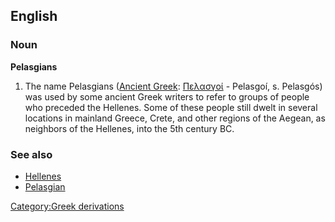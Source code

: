 {{rfc|Noun as level 2 header}}
==English==

===Noun===
'''Pelasgians'''

# The name Pelasgians ([[w:Ancient Greek|Ancient Greek]]: [[Πελασγοί]] - Pelasgoí, s. Pelasgós) was used by some ancient Greek writers to refer to groups of people who preceded the Hellenes. Some of these people still dwelt in several locations in mainland Greece, Crete, and other regions of the Aegean, as neighbors of the Hellenes, into the 5th century BC.

===See also===
* [[Hellenes]]
* [[Pelasgian]]

[[Category:Greek derivations]]